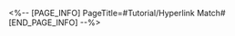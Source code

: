 <%-- [PAGE_INFO]
PageTitle=#Tutorial/Hyperlink Match#
[END_PAGE_INFO] --%>
{{Tutorial
|sort      = 801119
|title     = Hyperlink Match
|subtitle  = 
|type      = 
|about     = 
|image1    = Tutorial Hyperlink Match 1.png{{subst:void|<!--$UPLOAD:<<SpriteOutput/TutorialPic/TutorialPage_801119.png>-<Tutorial Hyperlink Match 1.png>>}}
|text1     = There are other Aetherium Wars players in the world. {{Color|h|nobold=1|Heading into matches}} and claiming victory will continuously unlock new opponents for you.
}}